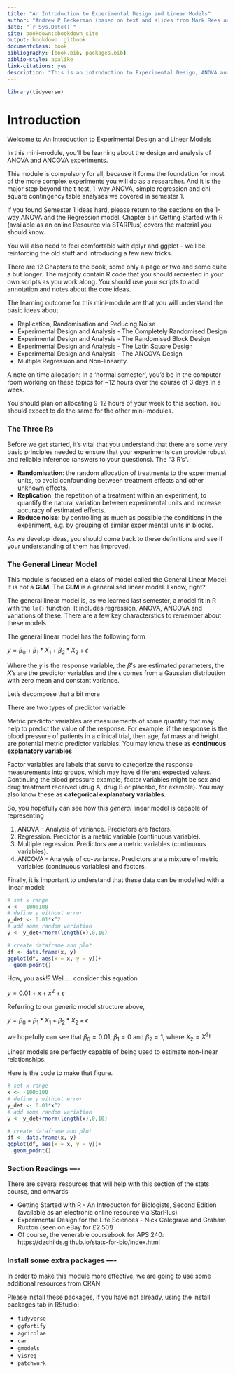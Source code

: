 ```yaml
--- 
title: "An Introduction to Experimental Design and Linear Models"
author: "Andrew P Beckerman (based on text and slides from Mark Rees and Gareth Phoenix)"
date: "`r Sys.Date()`"
site: bookdown::bookdown_site
output: bookdown::gitbook
documentclass: book
bibliography: [book.bib, packages.bib]
biblio-style: apalike
link-citations: yes
description: "This is an introduction to Experimental Design, ANOVA and ANCOVA analyses."
---
```


```r
library(tidyverse)
```

# Introduction

Welcome to An Introduction to Experimental Design and Linear Models

In this mini-module, you'll be learning about the design and analysis of ANOVA and ANCOVA experiments.

This module is compulsory for all, because it forms the foundation for most of the more complex experiments you will do as a researcher.  And it is the major step beyond the t-test, 1-way ANOVA, simple regression and chi-square contingency table analyses we covered in semester 1.  

If you found Semester 1 ideas hard, please return to the sections on the 1-way ANOVA and the Regression model.  Chapter 5 in Getting Started with R (available as an online Resource via STARPlus) covers the material you should know. 

You will also need to feel comfortable with dplyr and ggplot - well be reinforcing the old stuff and introducing a few new tricks.

There are 12 Chapters to the book, some only a page or two and some quite a but longer.  The majority contain R code that you should recreated in your own scripts as you work along.  You should use your scripts to add annotation and notes about the core ideas.

The learning outcome for this mini-module are that you will understand the basic ideas about

- Replication, Randomisation and Reducing Noise
- Experimental Design and Analysis - The Completely Randomised Design
- Experimental Design and Analysis - The Randomised Block Design
- Experimental Design and Analysis - The Latin Square Design
- Experimental Design and Analysis - The ANCOVA Design
- Multiple Regression and Non-linearity.

A note on time allocation: In a 'normal semester', you'd be in the computer room working on these topics for ~12 hours over the course of 3 days in a week.  

You should plan on allocating 9-12 hours of your week to this section.  You should expect to do the same for the other mini-modules.

### The Three Rs

Before we get started, it's vital that you understand that there are some very basic principles needed to ensure that your experiments can provide robust and reliable inference (answers to your questions).  The “3 R’s”. 

- **Randomisation**: the random allocation of treatments to the experimental units, to avoid confounding between treatment effects and other unknown effects.
- **Replication**: the repetition of a treatment within an experiment, to quantify the natural variation between experimental units and increase accuracy of estimated effects.
- **Reduce noise:** by controlling as much as possible the conditions in the experiment, e.g. by grouping of similar experimental units in blocks.

As we develop ideas, you should come back to these definitions and see if your understanding of them has improved.

### The General Linear Model

This module is focused on a class of model called the General Linear Model.  It is not a **GLM**.  The **GLM** is a generalised linear model.  I know, right?

The general linear model is, as we learned last semester, a model fit in R with the `lm()` function.  It includes regression, ANOVA, ANCOVA and variations of these.  There are a few key characterstics to remember about these models

The general linear model has the following form

$y = \beta_{0}+\beta_{1}*X_{1}+\beta_{2}*X_{2}+\epsilon$

Where the $y$ is the response variable, the $\beta$'s are estimated parameters, the $X$'s are the predictor variables and the $\epsilon$ comes from a Gaussian distribution with zero mean and constant variance.

Let's decompose that a bit more

There are two types of predictor variable

Metric predictor variables are measurements of some quantity that may help to predict the value of the response. For example, if the response is the blood pressure of patients in a clinical trial, then age, fat mass and height are potential metric predictor variables.  You may know these as **continuous explanatory variables**

Factor variables are labels that serve to categorize the response measurements into groups, which may have different expected values. Continuing the blood pressure example, factor variables might be sex and drug treatment received (drug A, drug B or placebo, for example).  You may also know these as **categorical explanatory variables**.

So, you hopefully can see how this _general_ linear model is capable of representing

1. ANOVA – Analysis of variance. Predictors are factors.
2. Regression. Predictor is a metric variable (continuous variable).                  
3. Multiple regression. Predictors are a metric variables (continuous variables). 
4. ANCOVA - Analysis of co-variance. Predictors are a mixture of metric variables (continuous variables) and factors.

Finally, it is important to understand that these data can be modelled with a linear model:

```r
# set x range
x <- -100:100
# define y without error
y_det <- 0.01*x^2
# add some random variation
y <- y_det+rnorm(length(x),0,10)

# create dataframe and plot
df <- data.frame(x, y)
ggplot(df, aes(x = x, y = y))+
  geom_point()
```

How, you ask!?  Well.... consider this equation

$y = 0.01 + x + x^{2} + \epsilon$

Referring to our generic model structure above, 

$y = \beta_{0}+\beta_{1}*X_{1}+\beta_{2}*X_{2}+\epsilon$

we hopefully can see that $\beta_{0} = 0.01$, $\beta_{1} = 0$ and $\beta_{2} = 1$, where $X_{2} = X^{2}$!

Linear models are perfectly capable of being used to estimate non-linear relationships.

Here is the code to make that figure.

```r
# set x range
x <- -100:100
# define y without error
y_det <- 0.01*x^2
# add some random variation
y <- y_det+rnorm(length(x),0,10)

# create dataframe and plot
df <- data.frame(x, y)
ggplot(df, aes(x = x, y = y))+
  geom_point()
```

### Section Readings ----

There are several resources that will help with this section of the stats course, and onwards

- Getting Started with R - An Introducton for Biologists, Second Edition (available as an electronic online resource via StarPlus)
- Experimental Design for the Life Sciences - Nick Colegrave and Graham Ruxton (seen on eBay for £2.50!)
- Of course, the venerable coursebook for APS 240: https://dzchilds.github.io/stats-for-bio/index.html

### Install some extra packages ----

In order to make this module more effective, we are going to use some additional resources from CRAN.

Please install these packages, if you have not already, using the install packages tab in RStudio:

- `tidyverse`
- `ggfortify`
- `agricolae`
- `car`
- `gmodels`
- `visreg`
- `patchwork`